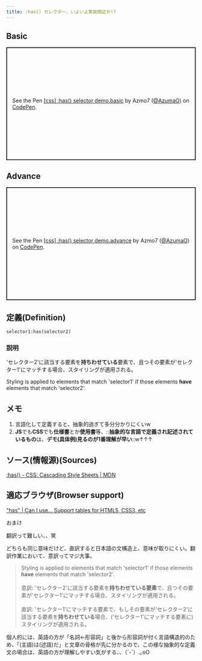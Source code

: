 ```yaml
---
title: :has() セレクター、いよいよ実装間近か!?
---
```



## Basic
<p class="codepen" data-height="300" data-default-tab="css,result" data-slug-hash="rNdEMBJ" data-editable="true" data-user="AzumaO" style="height: 300px; box-sizing: border-box; display: flex; align-items: center; justify-content: center; border: 2px solid; margin: 1em 0; padding: 1em;">
  <span>See the Pen <a href="https://codepen.io/AzumaO/pen/rNdEMBJ">
  [css] :has() selector demo.basic</a> by Azmo7 (<a href="https://codepen.io/AzumaO">@AzumaO</a>)
  on <a href="https://codepen.io">CodePen</a>.</span>
</p>
<script async src="https://cpwebassets.codepen.io/assets/embed/ei.js"></script>



## Advance
<p class="codepen" data-height="300" data-theme-id="dark" data-default-tab="css,result" data-slug-hash="ZExdpmm" data-editable="true" data-user="AzumaO" style="height: 300px; box-sizing: border-box; display: flex; align-items: center; justify-content: center; border: 2px solid; margin: 1em 0; padding: 1em;">
  <span>See the Pen <a href="https://codepen.io/AzumaO/pen/ZExdpmm">
  [css] :has() selector demo.advance</a> by Azmo7 (<a href="https://codepen.io/AzumaO">@AzumaO</a>)
  on <a href="https://codepen.io">CodePen</a>.</span>
</p>


## 定義(Definition)

`selector1:has(selector2)`

### 説明

'セレクター2'に該当する要素を**持ちわせている**要素で、且つその要素が'セレクター1'にマッチする場合、スタイリングが適用される。

Styling is applied to elements that match 'selector1' if those elements **have** elements that match 'selector2'.

## メモ

1. 言語化して定義すると、抽象的過ぎて多分分かりにくいw
2. **JS**でも**CSS**でも**仕様書**とか**使用書**等、::**抽象的な言語で定義され記述されているもの**は、**デモ(具体例)見るのが1番理解が早い**::w↑↑↑

## ソース(情報源)(Sources)

[:has() - CSS: Cascading Style Sheets | MDN](https://developer.mozilla.org/en-US/docs/Web/CSS/:has#description)

## 適応ブラウザ(Browser support)

["has" | Can I use... Support tables for HTML5, CSS3, etc](https://caniuse.com/?search=has)

おまけ

翻訳って難しい、、笑

どちらも同じ意味だけど、直訳すると日本語の文構造上、意味が取りにくい。翻訳作業において、意訳ってマジ大事。

> Styling is applied to elements that match 'selector1' if those elements **have** elements that match 'selector2'.
> <br /><br />
> 意訳:
> 'セレクター2'に該当する要素を**持ちわせている要素**で、且つその要素が'セレクター1'にマッチする場合、スタイリングが適用される。
> <br /><br />
> 直訳:
> 'セレクター1'にマッチする要素で、もしその要素が'セレクター2'に該当する要素を**持ちわせている**場合、('セレクター1'にマッチする要素に)スタイリングが適用される。

個人的には、英語の方が「名詞←形容詞」と後から形容詞が付く言語構造的のため、「(主語)は(述語)だ」と文章の骨格が先に分かるので、この様な抽象的な定義文の場合は、英語の方が理解しやすい気がする、、（´-`）.｡oO

